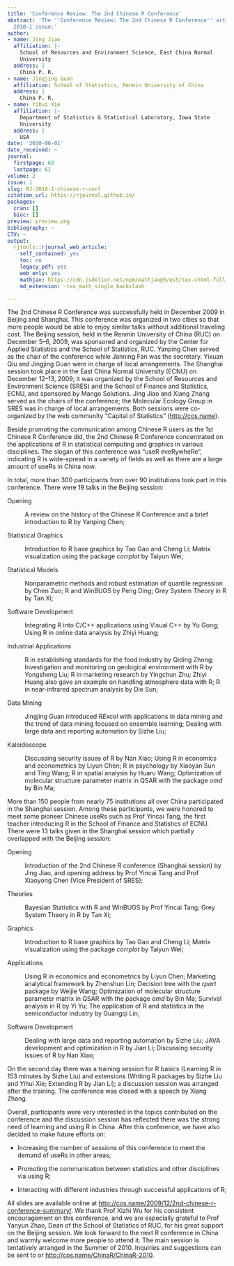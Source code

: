 ```yaml
---
title: 'Conference Review: The 2nd Chinese R Conference'
abstract: 'The ''Conference Review: The 2nd Chinese R Conference'' article from the
  2010-1 issue.'
author:
- name: Jing Jiao
  affiliation: |-
    School of Resources and Environment Science, East China Normal
    University
  address: |
    China P. R.
- name: Jingjing Guan
  affiliation: School of Statistics, Renmin University of China
  address: |
    China P. R.
- name: Yihui Xie
  affiliation: |-
    Department of Statistics & Statistical Laboratory, Iowa State
    University
  address: |
    USA
date: '2010-06-01'
date_received: ~
journal:
  firstpage: 60
  lastpage: 61
volume: 2
issue: 1
slug: RJ-2010-1-chinese-r-conf
citation_url: https://rjournal.github.io/
packages:
  cran: []
  bioc: []
preview: preview.png
bibliography: ~
CTV: ~
output:
  rjtools::rjournal_web_article:
    self_contained: yes
    toc: no
    legacy_pdf: yes
    web_only: yes
    mathjax: https://cdn.jsdelivr.net/npm/mathjax@3/es5/tex-chtml-full.js
    md_extension: -tex_math_single_backslash

---
```


::: article
The 2nd Chinese R Conference was successfully held in December 2009 in
Beijing and Shanghai. This conference was organized in two cities so
that more people would be able to enjoy similar talks without additional
traveling cost. The Beijing session, held in the Renmin University of
China (RUC) on December 5--6, 2009, was sponsored and organized by the
Center for Applied Statistics and the School of Statistics, RUC. Yanping
Chen served as the chair of the conference while Janning Fan was the
secretary. Yixuan Qiu and Jingjing Guan were in charge of local
arrangements. The Shanghai session took place in the East China Normal
University (ECNU) on December 12--13, 2009; it was organized by the
School of Resources and Environment Science (SRES) and the School of
Finance and Statistics, ECNU, and sponsored by Mango Solutions. Jing
Jiao and Xiang Zhang served as the chairs of the conference; the
Molecular Ecology Group in SRES was in charge of local arrangements.
Both sessions were co-organized by the web community "Capital of
Statistics" (<http://cos.name>).

Beside promoting the communication among Chinese R users as the 1st
Chinese R Conference did, the 2nd Chinese R Conference concentrated on
the applications of R in statistical computing and graphics in various
disciplines. The slogan of this conference was "useR eveRywheRe",
indicating R is wide-spread in a variety of fields as well as there are
a large amount of useRs in China now.

In total, more than 300 participants from over 90 institutions took part
in this conference. There were 19 talks in the Beijing session:

Opening

:   A review on the history of the Chinese R Conference and a brief
    introduction to R by Yanping Chen;

Statistical Graphics

:   Introduction to R base graphics by Tao Gao and Cheng Li; Matrix
    visualization using the package *corrplot* by Taiyun Wei;

Statistical Models

:   Nonparametric methods and robust estimation of quantile regression
    by Chen Zuo; R and WinBUGS by Peng Ding; Grey System Theory in R by
    Tan Xi;

Software Development

:   Integrating R into C/C++ applications using Visual C++ by Yu Gong;
    Using R in online data analysis by Zhiyi Huang;

Industrial Applications

:   R in establishing standards for the food industry by Qiding Zhong;
    Investigation and monitoring on geological environment with R by
    Yongsheng Liu; R in marketing research by Yingchun Zhu; Zhiyi Huang
    also gave an example on handling atmosphere data with R; R in
    near-infrared spectrum analysis by Die Sun;

Data Mining

:   Jingjing Guan introduced *RExcel* with applications in data mining
    and the trend of data mining focused on ensemble learning; Dealing
    with large data and reporting automation by Sizhe Liu;

Kaleidoscope

:   Discussing security issues of R by Nan Xiao; Using R in economics
    and econometrics by Liyun Chen; R in psychology by Xiaoyan Sun and
    Ting Wang; R in spatial analysis by Huaru Wang; Optimization of
    molecular structure parameter matrix in QSAR with the package *omd*
    by Bin Ma;

More than 150 people from nearly 75 institutions all over China
participated in the Shanghai session. Among these participants, we were
honored to meet some pioneer Chinese useRs such as Prof Yincai Tang, the
first teacher introducing R in the School of Finance and Statistics of
ECNU. There were 13 talks given in the Shanghai session which partially
overlapped with the Beijing session:

Opening

:   Introduction of the 2nd Chinese R conference (Shanghai session) by
    Jing Jiao, and opening address by Prof Yincai Tang and Prof Xiaoyong
    Chen (Vice President of SRES);

Theories

:   Bayesian Statistics with R and WinBUGS by Prof Yincai Tang; Grey
    System Theory in R by Tan Xi;

Graphics

:   Introduction to R base graphics by Tao Gao and Cheng Li; Matrix
    visualization using the package *corrplot* by Taiyun Wei;

Applications

:   Using R in economics and econometrics by Liyun Chen; Marketing
    analytical framework by Zhenshun Lin; Decision tree with the *rpart*
    package by Weijie Wang; Optimization of molecular structure
    parameter matrix in QSAR with the package *omd* by Bin Ma; Survival
    analysis in R by Yi Yu; The application of R and statistics in the
    semiconductor industry by Guangqi Lin;

Software Development

:   Dealing with large data and reporting automation by Sizhe Liu; JAVA
    development and optimization in R by Jian Li; Discussing security
    issues of R by Nan Xiao;

On the second day there was a training session for R basics (Learning R
in 153 minutes by Sizhe Liu) and extensions (Writing R packages by Sizhe
Liu and Yihui Xie; Extending R by Jian Li); a discussion session was
arranged after the training. The conference was closed with a speech by
Xiang Zhang.

Overall, participants were very interested in the topics contributed on
the conference and the discussion session has reflected there was the
strong need of learning and using R in China. After this conference, we
have also decided to make future efforts on:

-   Increasing the number of sessions of this conference to meet the
    demand of useRs in other areas;

-   Promoting the communication between statistics and other disciplines
    via using R;

-   Interacting with different industries through successful
    applications of R;

All slides are available online at
<http://cos.name/2009/12/2nd-chinese-r-conference-summary/>. We thank
Prof Xizhi Wu for his consistent encouragement on this conference, and
we are especially grateful to Prof Yanyun Zhao, Dean of the School of
Statistics of RUC, for his great support on the Beijing session. We look
forward to the next R conference in China and warmly welcome more people
to attend it. The main session is tentatively arranged in the Summer of
2010. Inquiries and suggestions can be sent to or
<http://cos.name/ChinaR/ChinaR-2010>.

\

\

\
:::
